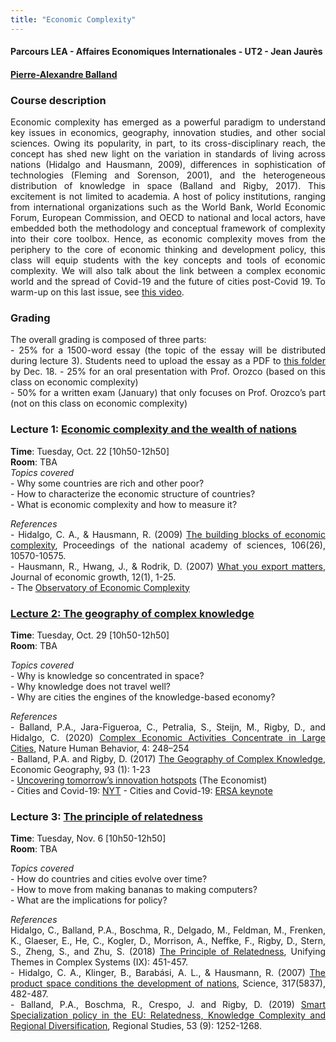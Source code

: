 ```yaml
---
title: "Economic Complexity"
---
```


<style>
body {
text-align: justify}
</style>

#### Parcours LEA - Affaires Economiques Internationales - UT2 - Jean Jaurès  
#### [Pierre-Alexandre Balland](https://www.paballand.com)  

### Course description     
Economic complexity has emerged as a powerful paradigm to understand key issues in economics, geography, innovation studies, and other social sciences. Owing its popularity, in part, to its cross-disciplinary reach, the concept has shed new light on the variation in standards of living across nations (Hidalgo and Hausmann, 2009), differences in sophistication of technologies (Fleming and Sorenson, 2001), and the heterogeneous distribution of knowledge in space (Balland and Rigby, 2017). This excitement is not limited to academia. A host of policy institutions, ranging from international organizations such as the World Bank, World Economic Forum, European Commission, and OECD to national and local actors, have embedded both the methodology and conceptual framework of complexity into their core toolbox. Hence, as economic complexity moves from the periphery to the core of economic thinking and development policy, this class will equip students with the key concepts and tools of economic complexity. We will also talk about the link between a complex economic world and the spread of Covid-19 and the future of cities post-Covid 19. To warm-up on this last issue, see [this video](https://www.youtube.com/watch?v=C0YMLBT16n4).     

### Grading       
The overall grading is composed of three parts:   
- 25% for a 1500-word essay (the topic of the essay will be distributed during lecture 3). Students need to upload the essay as a PDF to [this folder](https://www.dropbox.com/request/llPSmiSfsOESnupixdJb) by Dec. 18. 
- 25% for an oral presentation with Prof. Orozco (based on this class on economic complexity)   
- 50% for a written exam (January) that only focuses on Prof. Orozco's part (not on this class on economic complexity)   

### Lecture 1: [Economic complexity and the wealth of nations](https://www.paballand.com/teaching/econx/lecture-1.pdf)    
**Time**: Tuesday, Oct. 22 [10h50-12h50]  
**Room**: TBA     
*Topics covered*  
- Why some countries are rich and other poor?  
- How to characterize the economic structure of countries?  
- What is economic complexity and how to measure it?  

*References*   
- Hidalgo, C. A., & Hausmann, R. (2009) [The building blocks of economic complexity](https://www.pnas.org/content/106/26/10570), Proceedings of the national academy of sciences, 106(26), 10570-10575.     
- Hausmann, R., Hwang, J., & Rodrik, D. (2007) [What you export matters](https://drodrik.scholar.harvard.edu/files/dani-rodrik/files/what-you-export-matters.pdf), Journal of economic growth, 12(1), 1-25.    
- The [Observatory of Economic Complexity](atlas.media.mit.edu)    

### [Lecture 2:  The geography of complex knowledge](https://www.paballand.com/teaching/econx/lecture-2.pdf)   
**Time**: Tuesday, Oct. 29 [10h50-12h50]  
**Room**: TBA     

*Topics covered*  
- Why is knowledge so concentrated in space?  
- Why knowledge does not travel well?   
- Why are cities the engines of the knowledge-based economy?  

*References*  
- Balland, P.A., Jara-Figueroa, C., Petralia, S., Steijn, M., Rigby, D., and Hidalgo, C. (2020) [Complex Economic Activities Concentrate in Large Cities](https://www.nature.com/articles/s41562-019-0803-3), Nature Human Behavior, 4: 248–254     
- Balland, P.A. and Rigby, D. (2017) [The Geography of Complex Knowledge](https://media.wix.com/ugd/c5611b_4594fd3eb340409c9c57cceedd629928.pdf), Economic Geography, 93 (1): 1-23   
- [Uncovering tomorrow’s innovation hotspots](https://innovationmatters.economist.com/pdf/tomorrowsinnovationhotspots.pdf) (The Economist)  
- Cities and Covid-19: [NYT](https://www.nytimes.com/2020/07/21/business/cities-have-survived-pandemics-before-what-about-this-one.html) 
- Cities and Covid-19: [ERSA keynote](https://www.youtube.com/watch?v=C0YMLBT16n4)   

### Lecture 3:  [The principle of relatedness](https://www.paballand.com/teaching/econx/lecture-3.pdf)         
**Time**: Tuesday, Nov. 6 [10h50-12h50]  
**Room**: TBA   

*Topics covered*   
- How do countries and cities evolve over time?  
- How to move from making bananas to making computers?   
- What are the implications for policy?  

*References*  
Hidalgo, C., Balland, P.A., Boschma, R., Delgado, M., Feldman, M., Frenken, K., Glaeser, E., He, C., Kogler, D., Morrison, A., Neffke, F., Rigby, D., Stern, S., Zheng, S., and Zhu, S. (2018) [The Principle of Relatedness](https://link.springer.com/chapter/10.1007/978-3-319-96661-8_46), Unifying Themes in Complex Systems (IX): 451-457.   
- Hidalgo, C. A., Klinger, B., Barabási, A. L., & Hausmann, R. (2007) [The product space conditions the development of nations](https://arxiv.org/ftp/arxiv/papers/0708/0708.2090.pdf), Science, 317(5837), 482-487.    
- Balland, P.A., Boschma, R., Crespo, J. and Rigby, D. (2019) [Smart Specialization policy in the EU: Relatedness, Knowledge Complexity and Regional Diversification](https://doi.org/10.1080/00343404.2018.1437900), Regional Studies, 53 (9): 1252-1268.   



